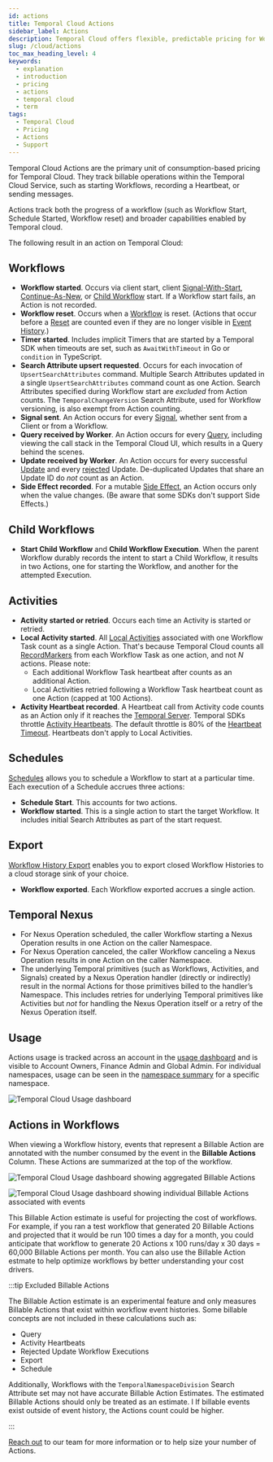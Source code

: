```yaml
---
id: actions
title: Temporal Cloud Actions
sidebar_label: Actions
description: Temporal Cloud offers flexible, predictable pricing for Workflows, Activities, Workers, and Storage. Pay for what you use with volume discounts and credit savings.
slug: /cloud/actions
toc_max_heading_level: 4
keywords:
  - explanation
  - introduction
  - pricing
  - actions
  - temporal cloud
  - term
tags:
  - Temporal Cloud
  - Pricing
  - Actions
  - Support
---
```


Temporal Cloud Actions are the primary unit of consumption-based pricing for Temporal Cloud.
They track billable operations within the Temporal Cloud Service, such as starting Workflows, recording a Heartbeat, or sending messages.

Actions track both the progress of a workflow (such as Workflow Start, Schedule Started, Workflow reset) and broader capabilities
enabled by Temporal cloud.

The following result in an action on Temporal Cloud:

## Workflows

- **Workflow started**.
  Occurs via client start, client [Signal-With-Start](/sending-messages#signal-with-start), [Continue-As-New](/workflow-execution/continue-as-new), or [Child Workflow](/child-workflows) start.
  If a Workflow start fails, an Action is not recorded.
- **Workflow reset**.
  Occurs when a [Workflow](/workflows) is reset.
  (Actions that occur before a [Reset](/workflow-execution/event#reset) are counted even if they are no longer visible in [Event History](/workflow-execution/event#event-history).)
- **Timer started**.
  Includes implicit Timers that are started by a Temporal SDK when timeouts are set, such as `AwaitWithTimeout` in Go or `condition` in TypeScript.
- **Search Attribute upsert requested**.
  Occurs for each invocation of `UpsertSearchAttributes` command.
  Multiple Search Attributes updated in a single `UpsertSearchAttributes` command count as one Action.
  Search Attributes specified during Workflow start are _excluded_ from Action counts.
  The `TemporalChangeVersion` Search Attribute, used for Workflow versioning, is also exempt from Action counting.
- **Signal sent**.
  An Action occurs for every [Signal](/sending-messages#sending-signals), whether sent from a Client or from a Workflow.
- **Query received by Worker**.
  An Action occurs for every [Query](/sending-messages#sending-queries), including viewing the call stack in the Temporal Cloud UI, which results in a Query behind the scenes.
- **Update received by Worker**.
  An Action occurs for every successful [Update](/sending-messages#sending-updates) and every [rejected](/handling-messages#update-validators) Update.
  De-duplicated Updates that share an Update ID do _not_ count as an Action.
- **Side Effect recorded**.
  For a mutable [Side Effect](/workflow-execution/event#side-effect), an Action occurs only when the value changes.
  (Be aware that some SDKs don't support Side Effects.)

## Child Workflows

- **Start Child Workflow** and **Child Workflow Execution**.
  When the parent Workflow durably records the intent to start a Child Workflow, it results in two Actions,
  one for starting the Workflow, and another for the attempted Execution.

## Activities

- **Activity started or retried**.
  Occurs each time an Activity is started or retried.
- **Local Activity started**.
  All [Local Activities](/local-activity) associated with one Workflow Task count as a single Action.
  That's because Temporal Cloud counts all [RecordMarkers](/references/commands#recordmarker) from each Workflow Task as one action, and not _N_ actions.
  Please note:
  - Each additional Workflow Task heartbeat after counts as an additional Action.
  - Local Activities retried following a Workflow Task heartbeat count as one Action (capped at 100 Actions).
- **Activity Heartbeat recorded**.
  A Heartbeat call from Activity code counts as an Action only if it reaches the [Temporal Server](/temporal-service/temporal-server).
  Temporal SDKs throttle [Activity Heartbeats](/encyclopedia/detecting-activity-failures#activity-heartbeat).
  The default throttle is 80% of the [Heartbeat Timeout](/encyclopedia/detecting-activity-failures#heartbeat-timeout).
  Heartbeats don't apply to Local Activities.

## Schedules

[Schedules](/schedule) allows you to schedule a Workflow to start at a particular time.
Each execution of a Schedule accrues three actions:

- **Schedule Start**.
  This accounts for two actions.
- **Workflow started**.
  This is a single action to start the target Workflow.
  It includes initial Search Attributes as part of the start request.

## Export

[Workflow History Export](/cloud/export) enables you to export closed Workflow Histories to a cloud storage sink of your choice.

- **Workflow exported**.
  Each Workflow exported accrues a single action.

## Temporal Nexus

- For Nexus Operation scheduled, the caller Workflow starting a Nexus Operation results in one Action on the caller Namespace.
- For Nexus Operation canceled, the caller Workflow canceling a Nexus Operation results in one Action on the caller Namespace.
- The underlying Temporal primitives (such as Workflows, Activities, and Signals) created by a Nexus Operation handler (directly or indirectly) result in the normal Actions for those primitives billed to the handler’s Namespace.
  This includes retries for underlying Temporal primitives like Activities but _not_ for handling the Nexus Operation itself or a retry of the Nexus Operation itself.

## Usage

Actions usage is tracked across an account in the [usage dashboard](https://cloud.temporal.io/usage) and is visible to Account Owners, Finance Admin and Global Admin.
For individual namespaces, usage can be seen in the [namespace summary](https://cloud.temporal.io/namespaces/) for a specific namespace.

![Temporal Cloud Usage dashboard](/img/cloud/billing/usage-dashboard.png)

## Actions in Workflows

When viewing a Workflow history, events that represent a Billable Action are annotated with the number consumed by the event in
the **Billable Actions** Column. These Actions are summarized at the top of the workflow.

![Temporal Cloud Usage dashboard showing aggregated Billable Actions](/img/cloud/billing/aggregate-billable-actions.png)

![Temporal Cloud Usage dashboard showing individual Billable Actions associated with events](/img/cloud/billing/individual-billable-actions.png)

This Billable Action estimate is useful for projecting the cost of workflows.
For example, if you ran a test workflow that generated 20 Billable Actions and projected that it would be run 100 times
a day for a month, you could anticipate that workflow to generate 20 Actions x 100 runs/day x 30 days = 60,000 Billable Actions per month.
You can also use the Billable Action estmate to help optimize workflows by better understanding your cost drivers.

:::tip Excluded Billable Actions

The Billable Action estimate is an experimental feature and only measures Billable Actions that exist within workflow event histories.
Some billable concepts are not included in these calculations such as:

- Query
- Activity Heartbeats
- Rejected Update Workflow Executions
- Export
- Schedule

Additionally, Workflows with the `TemporalNamespaceDivision` Search Attribute set may not have accurate Billable Action Estimates.
The estimated Billable Actions should only be treated as an estimate. I
If billable events exist outside of event history, the Actions count could be higher.

:::

[Reach out](https://pages.temporal.io/contact-us) to our team for more information or to help size your number of Actions.
